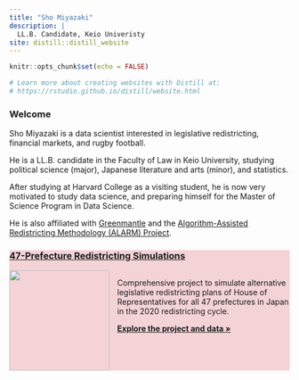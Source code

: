 ```yaml
---
title: "Sho Miyazaki"
description: |
  LL.B. Candidate, Keio Univeristy
site: distill::distill_website
---
```


```r
knitr::opts_chunk$set(echo = FALSE)

# Learn more about creating websites with Distill at:
# https://rstudio.github.io/distill/website.html

```

### Welcome

Sho Miyazaki is a data scientist interested in legislative redistricting, financial markets, and rugby football. 

He is a LL.B. candidate in the Faculty of Law in Keio University, studying political science (major), Japanese literature and arts (minor), and statistics. 

After studying at Harvard College as a visiting student, he is now very motivated to study data science, and preparing himself for the Master of Science Program in Data Science.

He is also affiliated with [Greenmantle](https://www.gmantle.com) and the [Algorithm-Assisted Redistricting Methodology (ALARM) Project](https://alarm-redist.github.io).


<div class="package-box" style="background: #F4D3D7">
<a href="/fifty-states/">
<h3>47-Prefecture Redistricting Simulations</h3>
</a>
<div style="display:flex">
<img src="https://alarm-redist.github.io/japan/assets/japan_47pref_256_tr.png" height=180>
<div style="margin-left: 1em;">
<p>
Comprehensive project to simulate alternative legislative redistricting plans of House of Representatives for all 47 prefectures in Japan in the 2020 redistricting cycle.
</p>
<p>
<a href="https://alarm-redist.github.io/japan/en/">
<b>Explore the project and data &raquo;</b>
</a>
</p>
</div>
</div>
</div>
